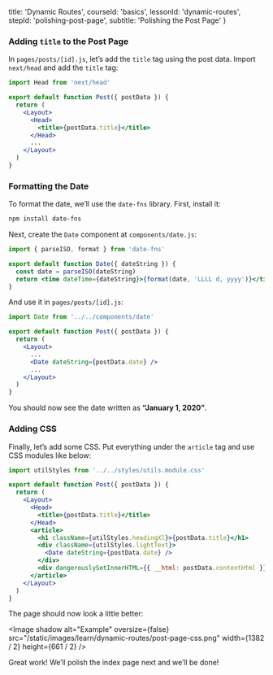 
  title: 'Dynamic Routes',
  courseId: 'basics',
  lessonId: 'dynamic-routes',
  stepId: 'polishing-post-page',
  subtitle: 'Polishing the Post Page'
}

### Adding `title` to the Post Page

In `pages/posts/[id].js`, let’s add the `title` tag using the post data. Import `next/head` and add the `title` tag:

```jsx
import Head from 'next/head'

export default function Post({ postData }) {
  return (
    <Layout>
      <Head>
        <title>{postData.title}</title>
      </Head>
      ...
    </Layout>
  )
}
```

### Formatting the Date

To format the date, we’ll use the `date-fns` library. First, install it:

```bash
npm install date-fns
```

Next, create the `Date` component at `components/date.js`:

```jsx
import { parseISO, format } from 'date-fns'

export default function Date({ dateString }) {
  const date = parseISO(dateString)
  return <time dateTime={dateString}>{format(date, 'LLLL d, yyyy')}</time>
}
```

And use it in `pages/posts/[id].js`:

```jsx
import Date from '../../components/date'

export default function Post({ postData }) {
  return (
    <Layout>
      ...
      <Date dateString={postData.date} />
      ...
    </Layout>
  )
}
```

You should now see the date written as **“January 1, 2020”**.

### Adding CSS

Finally, let’s add some CSS. Put everything under the `article` tag and use CSS modules like below:

```jsx
import utilStyles from '../../styles/utils.module.css'

export default function Post({ postData }) {
  return (
    <Layout>
      <Head>
        <title>{postData.title}</title>
      </Head>
      <article>
        <h1 className={utilStyles.headingXl}>{postData.title}</h1>
        <div className={utilStyles.lightText}>
          <Date dateString={postData.date} />
        </div>
        <div dangerouslySetInnerHTML={{ __html: postData.contentHtml }} />
      </article>
    </Layout>
  )
}
```

The page should now look a little better:

<Image
  shadow
  alt="Example"
  oversize={false}
  src="/static/images/learn/dynamic-routes/post-page-css.png"
  width={1382 / 2}
  height={661 / 2}
/>

Great work! We’ll polish the index page next and we’ll be done!

